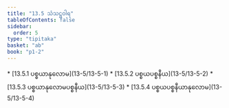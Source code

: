 ```yaml
---
title: "13.5 သံသဋ္ဌဝါရ"
tableOfContents: false
sidebar:
  order: 5
type: "tipitaka"
basket: "ab"
book: "p1-2"
---
```



<DynamicBreadcrumb />



<TableOfContents book="p1-2" section="13.5">
* [13.5.1 ပစ္စယာနုလောမ](13-5/13-5-1)
* [13.5.2 ပစ္စယပစ္စနီယ](13-5/13-5-2)
* [13.5.3 ပစ္စယာနုလောမပစ္စနီယ](13-5/13-5-3)
* [13.5.4 ပစ္စယပစ္စနီယာနုလောမ](13-5/13-5-4)
</TableOfContents>